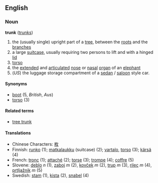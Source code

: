 ==English==
===Noun===
'''trunk''' ([[trunks]])

# the (usually single) upright part of a [[tree]], between the [[root]]s and the [[branch]]es
# a large [[suitcase]], usually requiring two persons to lift and with a hinged [[lid]]
# [[torso]]
# the [[extended]] and [[articulated]] [[nose]] or [[nasal]] [[organ]] of an [[elephant]]
# (''US'') the luggage storage compartment of a [[sedan]] / [[saloon]] style car.

==== Synonyms ====
*[[boot]] (5, ''British'', ''Aus'')
*[[torso]] (3)

====Related terms====
*[[tree trunk]]

====Translations====
*Chinese Characters: [[枚]]
*Finnish: [[runko]] (1); [[matkalaukku]] (suitcase) (2); [[vartalo]], [[torso]] (3); [[kärsä]] (4)
*French: [[tronc]] (1); [[attaché]] (2); [[torse]] (3); [[trompe]] (4); [[coffre]] (5)
*Slovene: [[deblo]] ''n'' (1), [[zaboj]] ''m'' (2), [[kovček]] ''m'' (2), [[trup]] ''m'' (3), [[rilec]] ''m'' (4), [[prtljažnik]] ''m'' (5)
*Swedish: [[stam]] (1), [[kista]] (2), [[snabel]] (4)